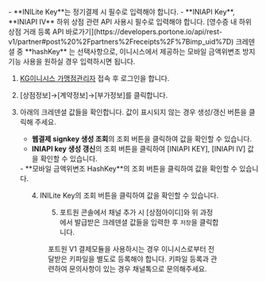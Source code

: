 



<VersionGate default="v1">
  <Hint style="info">
    - **INILite Key**는 정기결제 시 필수로 입력해야 합니다.
    - **INIAPI Key**, **INIAPI IV** 하위 상점 관련 API 사용시 필수로 입력해야 합니다. [영수증 내 하위 상점 거래 등록 API 바로가기](https://developers.portone.io/api/rest-v1/partner#post%20%2Fpartners%2Freceipts%2F%7Bimp_uid%7D)
  </Hint>
</VersionGate>

<VersionGate default="v2">
  <Hint style="info">
    크레덴셜 중 **hashKey** 는 선택사항으로, 이니시스에서 제공하는 모바일 금액위변조 방지 기능 사용을 원하실 경우 입력하시면 됩니다.
  </Hint>
</VersionGate>

1. [KG이니시스 가맹점관리자](https://iniweb.inicis.com/security/login.do) 접속 후 로그인을 합니다.

2. \[상점정보]→\[계약정보]→\[부가정보]를 클릭합니다.

3. 아래의 크레덴셜 값들을 확인합니다. 값이 표시되지 않는 경우 생성/갱신 버튼을 클릭해 주세요.

   - **웹결제 signkey 생성 조회**의 조회 버튼을 클릭하여 값을 확인할 수 있습니다.
   - **INIAPI key 생성 갱신**의 조회 버튼을 클릭하여 \[INIAPI KEY], \[INIAPI IV] 값을 확인할 수 있습니다.

   <VersionGate default="v2">
     - **모바일 금액위변조 HashKey**의 조회 버튼을 클릭하여 값을 확인할 수 있습니다.
   </VersionGate>

<Figure src={image15} caption="KG이니시스 가맹점관리자 내 크레덴셜 정보 조회 화면 1" />

4. INILite Key의 조회 버튼을 클릭하여 값을 확인할 수 있습니다.

<Figure src={image23} caption="KG이니시스 가맹점관리자 내 크레덴셜 정보 조회 화면 2" />

5. 포트원 콘솔에서 채널 추가 시 \[상점아이디]와 위 과정에서 발급받은 크레덴셜 값들을 입력한 후 `저장`을 클릭합니다.

<VersionGate default="v1">
  <Hint style="warning">
    포트원 V1 결제모듈을 사용하시는 경우 이니시스로부터 전달받은 키파일을 별도로 등록해야 합니다. 키파일 등록과 관련하여 문의사항이 있는 경우 채널톡으로 문의해주세요.
  </Hint>
</VersionGate>
